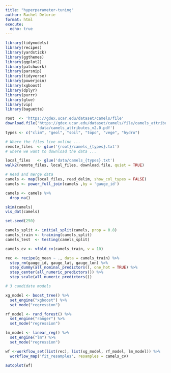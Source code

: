 ```yaml
---
title: "hyperparameter-tuning"
author: Rachel Delorie
format: html
execute:
  echo: true
---
```

```r
library(tidymodels)
library(recipes)
library(yardstick)
library(ggthemes)
library(ggplot2)
library(patchwork)
library(parsnip)
library(tidyverse)
library(powerjoin)
library(xgboost)
library(dplyr)
library(purrr)
library(glue)
library(vip)
library(baguette)

root  <- 'https://gdex.ucar.edu/dataset/camels/file'
download.file('https://gdex.ucar.edu/dataset/camels/file/camels_attributes_v2.0.pdf', 
              'data/camels_attributes_v2.0.pdf')
types <- c("clim", "geol", "soil", "topo", "vege", "hydro")

# Where the files live online ...
remote_files  <- glue('{root}/camels_{types}.txt')
# where we want to download the data ...

local_files   <- glue('data/camels_{types}.txt')
walk2(remote_files, local_files, download.file, quiet = TRUE)

# Read and merge data
camels <- map(local_files, read_delim, show_col_types = FALSE) 
camels <- power_full_join(camels ,by = 'gauge_id') 

camels <- camels %>% 
  drop_na()

skim(camels)
vis_dat(camels)
```

```r
set.seed(250)

camels_split <- initial_split(camels, prop = 0.8)
camels_train <- training(camels_split)
camels_test  <- testing(camels_split)

camels_cv <- vfold_cv(camels_train, v = 10)

rec <- recipe(q_mean ~ ., data = camels_train) %>%
  step_rm(gauge_id, gauge_lat, gauge_lon) %>%
  step_dummy(all_nominal_predictors(), one_hot = TRUE) %>%
  step_center(all_numeric_predictors()) %>%
  step_scale(all_numeric_predictors())

# 3 candidate models

xg_model <- boost_tree() %>% 
  set_engine("xgboost") %>% 
  set_mode("regression")

rf_model <- rand_forest() %>% 
  set_engine("ranger") %>% 
  set_mode("regression")

lm_model <- linear_reg() %>%
  set_engine("lm") %>%
  set_mode("regression")

wf <-workflow_set(list(rec), list(xg_model, rf_model, lm_model)) %>%
  workflow_map('fit_resamples', resamples = camels_cv)

autoplot(wf)
```


